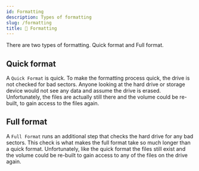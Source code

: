 ```yaml
---
id: Formatting
description: Types of formatting
slug: /formatting
title: 👷 Formatting
---
```



There are two types of formatting. Quick format and Full format. 

## Quick format
A `Quick Format` is quick. To make the formatting process quick, the drive is not checked for bad sectors. Anyone looking at the hard drive or storage device would not see any data and assume the drive is erased. Unfortunately, the files are actually still there and the volume could be re-built, to gain access to the files again.

## Full format
A `Full Format` runs an additional step that checks the hard drive for any bad sectors. This check is what makes the full format take so much longer than a quick format. Unfortunately, like the quick format the files still exist and the volume could be re-built to gain access to any of the files on the drive again.

